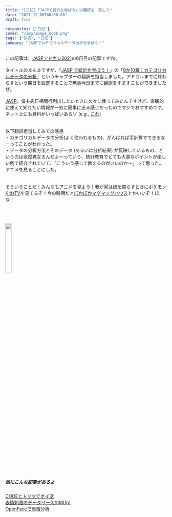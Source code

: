 ```yaml
---
title: "[日記]「JASPで統計を学ぼう」の翻訳を一部した"
date: "2021-12-06T00:00:00"
draft: True

categories: ["日記"]
cover: "/img/image_book.png"
tags: ["研究", "日記"]
summary: "JASPでカテゴリカルデータ分析を学ぼう！"
---
```

<script type="text/javascript" src="//ajax.googleapis.com/ajax/libs/jquery/3.1.1/jquery.min.js"></script>
<script language="JavaScript">
$(document).ready( function () {
   $("a[href^='http']:not([href*='" + location.hostname + "'])").attr('target', '_blank');
})
</script>


この記事は，[JASPアドカレ2021](https://adventar.org/calendars/6498)の6日目の記事ですYo。<br>
<br>
タイトルのまんまですが、「[JASP で統計を学ぼう！](https://jasp-user-jp.github.io/LSwithJASP/)」の「[9か10章：カテゴリカルデータの分析](https://jasp-user-jp.github.io/LSwithJASP/pdf/chapter10.pdf)」というチャプターの翻訳を担当しました。アドカレまでに終わらすという期日を設定することで無事今日までに翻訳をすますことができましたぜ。<br>
<br>
[JASP](https://jasp-stats.org/)、僕も先日相関行列出したいときに久々に使ってみたんですけど、直観的に使えて知りたい情報が一気に簡単に出る感じだったのでマジでおすすめです。ネット上にも資料がいっぱいあるゾ (e.g., [これ](https://osf.io/2wfrj/))<br>
<br>
<br>
以下翻訳担当してみての感想<br>
・カテゴリカルデータの分析(よく使われるもの)、がんばれば手計算でできるなーってことがわかった。<br>
・データの分析方法とそのデータ (あるいは分析結果) が反映しているもの、というのは全然異なるんだよ～っていう、統計教育でとても大事なポイントが楽しい例で紹介されていて、「こういう感じで教えるのがいいのか～」って思った。アニメを見ることにした。<br>
<br>
<br>
そういうことだ！みんなもアニメを見よう！我が家は娘を黙らすときに[ポケモンKidsTV](https://www.youtube.com/channel/UCH0JJtRn2syic5xxavMKQ4Q)を見てるぞ！今の時期だと[ぽかぽかマグマッグハウス](https://www.youtube.com/watch?v=kvXocHmMKQc)とかいいぞ！ほな！
<br><br><br>

<br>
[<img src="/img/violet-button.png" width=20%>](https://www.buymeacoffee.com/nsushishushi)
<br>

##### 他にこんな記事があるよ
 [CODEとトリマでポイ活](https://susishushi.github.io/my_blog/post/poikatsu/)<br>
[表情刺激のデータベース(fIMDb)](https://susishushi.github.io/my_blog/post/fimdb/)
<br>
[OpenFaceで表情分析](https://susishushi.github.io/my_blog/post/of/)


